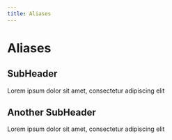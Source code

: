 ```yaml
---
title: Aliases
---
```

# Aliases

## SubHeader
Lorem ipsum dolor sit amet, consectetur adipiscing elit

## Another SubHeader
Lorem ipsum dolor sit amet, consectetur adipiscing elit